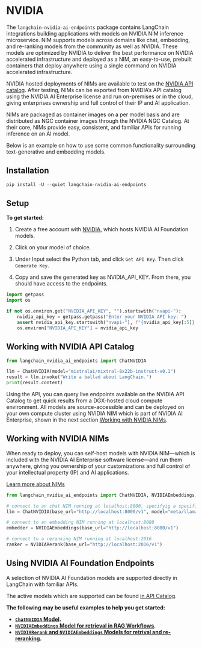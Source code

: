 # NVIDIA
The `langchain-nvidia-ai-endpoints` package contains LangChain integrations building applications with models on 
NVIDIA NIM inference microservice. NIM supports models across domains like chat, embedding, and re-ranking models 
from the community as well as NVIDIA. These models are optimized by NVIDIA to deliver the best performance on NVIDIA 
accelerated infrastructure and deployed as a NIM, an easy-to-use, prebuilt containers that deploy anywhere using a single 
command on NVIDIA accelerated infrastructure.

NVIDIA hosted deployments of NIMs are available to test on the [NVIDIA API catalog](https://build.nvidia.com/). After testing, 
NIMs can be exported from NVIDIA’s API catalog using the NVIDIA AI Enterprise license and run on-premises or in the cloud, 
giving enterprises ownership and full control of their IP and AI application.

NIMs are packaged as container images on a per model basis and are distributed as NGC container images through the NVIDIA NGC Catalog. 
At their core, NIMs provide easy, consistent, and familiar APIs for running inference on an AI model.

Below is an example on how to use some common functionality surrounding text-generative and embedding models.

## Installation

```python
pip install -U --quiet langchain-nvidia-ai-endpoints
```

## Setup

**To get started:**

1. Create a free account with [NVIDIA](https://build.nvidia.com/), which hosts NVIDIA AI Foundation models.

2. Click on your model of choice.

3. Under Input select the Python tab, and click `Get API Key`. Then click `Generate Key`.

4. Copy and save the generated key as NVIDIA_API_KEY. From there, you should have access to the endpoints.

```python
import getpass
import os

if not os.environ.get("NVIDIA_API_KEY", "").startswith("nvapi-"):
    nvidia_api_key = getpass.getpass("Enter your NVIDIA API key: ")
    assert nvidia_api_key.startswith("nvapi-"), f"{nvidia_api_key[:5]}... is not a valid key"
    os.environ["NVIDIA_API_KEY"] = nvidia_api_key
```
## Working with NVIDIA API Catalog

```python
from langchain_nvidia_ai_endpoints import ChatNVIDIA

llm = ChatNVIDIA(model="mistralai/mixtral-8x22b-instruct-v0.1")
result = llm.invoke("Write a ballad about LangChain.")
print(result.content)
```

Using the API, you can query live endpoints available on the NVIDIA API Catalog to get quick results from a DGX-hosted cloud compute environment. All models are source-accessible and can be deployed on your own compute cluster using NVIDIA NIM which is part of NVIDIA AI Enterprise, shown in the next section [Working with NVIDIA NIMs](##working-with-nvidia-nims). 

## Working with NVIDIA NIMs
When ready to deploy, you can self-host models with NVIDIA NIM—which is included with the NVIDIA AI Enterprise software license—and run them anywhere, giving you ownership of your customizations and full control of your intellectual property (IP) and AI applications.

[Learn more about NIMs](https://developer.nvidia.com/blog/nvidia-nim-offers-optimized-inference-microservices-for-deploying-ai-models-at-scale/)

```python
from langchain_nvidia_ai_endpoints import ChatNVIDIA, NVIDIAEmbeddings, NVIDIARerank

# connect to an chat NIM running at localhost:8000, specifyig a specific model
llm = ChatNVIDIA(base_url="http://localhost:8000/v1", model="meta/llama3-8b-instruct")

# connect to an embedding NIM running at localhost:8080
embedder = NVIDIAEmbeddings(base_url="http://localhost:8080/v1")

# connect to a reranking NIM running at localhost:2016
ranker = NVIDIARerank(base_url="http://localhost:2016/v1")
```

## Using NVIDIA AI Foundation Endpoints

A selection of NVIDIA AI Foundation models are supported directly in LangChain with familiar APIs.

The active models which are supported can be found [in API Catalog](https://build.nvidia.com/).

**The following may be useful examples to help you get started:**
- **[`ChatNVIDIA` Model](/libs/ai-endpoints/docs/chat/nvidia_ai_endpoints.ipynb).**
- **[`NVIDIAEmbeddings` Model for retrieval in RAG Workflows](/libs/ai-endpoints/docs/text_embedding/nvidia_ai_endpoints.ipynb).**
- **[`NVIDIARerank` and `NVIDIAEmbeddings` Models for retrival and re-reranking](/libs/ai-endpoints/docs/retrievers/nvidia_rerank.ipynb).**